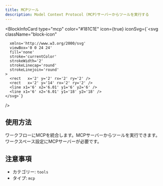 ```yaml
---
title: MCPツール
description: Model Context Protocol (MCP)サーバーからツールを実行する
---
```



<BlockInfoCard 
  type="mcp"
  color="#181C1E"
  icon={true}
  iconSvg={`<svg className="block-icon"
      
      xmlns='http://www.w3.org/2000/svg'
      viewBox='0 0 24 24'
      fill='none'
      stroke='currentColor'
      strokeWidth='2'
      strokeLinecap='round'
      strokeLinejoin='round'
    >
      <rect   x='2' y='2' rx='2' ry='2' />
      <rect   x='2' y='14' rx='2' ry='2' />
      <line x1='6' x2='6.01' y1='6' y2='6' />
      <line x1='6' x2='6.01' y1='18' y2='18' />
    </svg>`}
/>

## 使用方法

ワークフローにMCPを統合します。MCPサーバーからツールを実行できます。ワークスペース設定にMCPサーバーが必要です。

## 注意事項

- カテゴリー: `tools`
- タイプ: `mcp`
